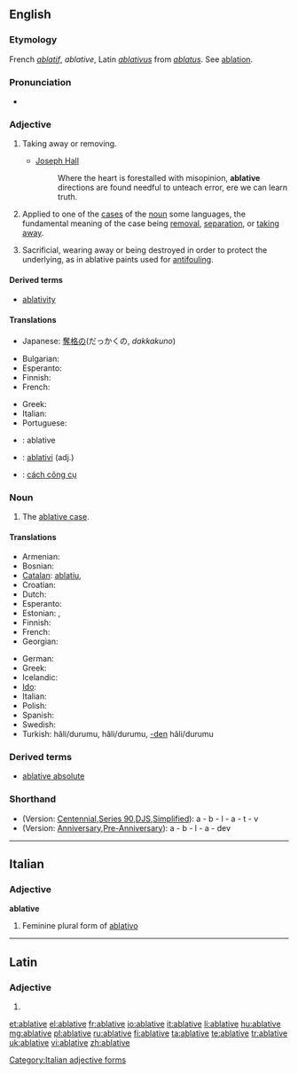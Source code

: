 ==English==

===Etymology===
French ''[[ablatif]]'', ''ablative'', Latin ''[[ablativus]]'' from ''[[ablatus]]''. See [[ablation]].

===Pronunciation===
* {{audio|en-us-ablative.ogg|Audio (US)}}

===Adjective===
{{en-adj|-}}

# {{obsolete}} Taking away or removing.
#* {{rfdate}} [[w:Joseph Hall (bishop)|Joseph Hall]]
#*: Where the heart is forestalled with misopinion, '''ablative''' directions are found needful to unteach error, ere we can learn truth.
# {{grammar}} Applied to one of the [[case]]s of the [[noun]] some languages, the fundamental meaning of the case being [[removal]], [[separation]], or [[taking away]].
# {{context|engineering|nautical}} Sacrificial, wearing away or being destroyed in order to protect the underlying, as in ablative paints used for [[antifouling]].

====Derived terms====
* [[ablativity]]

====Translations====
{{trans-top|obsolete: taking away}}
* Japanese: [[奪格の]](だっかくの, ''dakkakuno'')
{{trans-mid}}
{{trans-bottom}}

{{trans-top|applied to one of the cases of the noun in other language}}
* Bulgarian: {{t|bg|творителен (падеж)}}
* Esperanto: {{t-|eo|ablativa|xs=Esperanto}}
* Finnish: {{t+|fi|ablatiivinen}}
* French: {{t+|fr|ablatif}}
{{trans-mid}}
* Greek: {{t+|el|αφαιρετικός|f|tr=afairetikós}}
* Italian: {{t+|it|ablativo|m}}
* Portuguese: {{t+|pt|ablativo}}
{{trans-bottom}}

{{checktrans-top}}
* {{ttbc|Interlingua}}: ablative
{{trans-mid}}
* {{ttbc|Novial}}: [[ablativi]] (adj.)
* {{ttbc|Vietnamese}}: [[cách công cụ]]
{{trans-bottom}}

===Noun===
{{en-noun}}

# {{grammar}} The [[ablative case]].

====Translations====
{{trans-top|(grammar) the ablative case}}
* Armenian: {{t|hy|բացառական|tr=bac’aṙakan}}
* Bosnian: {{t-|bs|ablativ|m}}
* [[Catalan]]: [[ablatiu]], {{m}}
* Croatian: {{t-|hr|ablativ|m|alt=ȁblativ}}
* Dutch: {{t+|nl|ablatief|m}}
* Esperanto: {{t+|eo|ablativo|xs=Esperanto}}
* Estonian: {{t|et|ablatiiv}}, {{t|et|alaltütlev}}
* Finnish: {{t+|fi|ablatiivi}}
* French: {{t+|fr|ablatif|m}}
* Georgian: {{t|ka|მოქმედებითი|sc=Geor|xs=Georgian}}
{{trans-mid}}
* German: {{t+|de|Ablativ|m}}
* Greek: {{t+|el|αφαιρετική|f}}
* Icelandic: {{t+|is|sviftifall|n}}
* [[Ido]]: {{t+|io|ablativo|xs=Ido}}
* Italian: {{t+|it|ablativo|m}}
* Polish: {{t-|pl|ablatyw|m}}
* Spanish: {{t+|es|ablativo|m}}
* Swedish: {{t+|sv|ablativ}}
* Turkish: {{t|tr|ayrılma}} hâli/durumu, {{t|tr|çıkma}} hâli/durumu, [[-den]] hâli/durumu
{{trans-bottom}}

===Derived terms===
* [[ablative absolute]]<!-- this does not belong here! - a construction in Latin, in which a noun in the ablative case has a [[participle]] (either expressed or [[implied]]), [[agreeing]] with it in [[gender]], [[number]], and case, both words forming a clause by themselves and being [[unconnected]], [[grammatically]], with the rest of the sentence; as, ''Tarquinio regnante, Pythagoras venit'', ''i. e.'' "Tarquinius reigning, Pythagoras came"; so, "When Tarquinius was king, Pythagoras came".-->

===Shorthand===
* (Version: [http://en.wikipedia.org/wiki/Gregg_Shorthand#Centennial_Gregg_Shorthand Centennial],[http://en.wikipedia.org/wiki/Gregg_Shorthand#Series_90_Gregg_Shorthand  Series 90],[http://en.wikipedia.org/wiki/Gregg_Shorthand#Diamond_Jubilee_Gregg_Shorthand  DJS],[http://en.wikipedia.org/wiki/Gregg_Shorthand#Simplified_Gregg_Shorthand Simplified]): a - b - l - a - t - v
* (Version: [http://en.wikipedia.org/wiki/Gregg_Shorthand#Anniversary_Gregg_Shorthand Anniversary],[http://en.wikipedia.org/wiki/Gregg_Shorthand#Pre-Anniversary_Gregg_Shorthand Pre-Anniversary]): a - b - l - a - dev

----

==Italian==

===Adjective===
'''ablative''' {{f}}

# Feminine plural form of [[ablativo]]

[[Category:Italian adjective forms]]

----

==Latin==

===Adjective===
{{la-adj-form|ablative}}

# {{inflection of|ablativus|ablativus|voc|m|s|lang=la}}

[[et:ablative]]
[[el:ablative]]
[[fr:ablative]]
[[io:ablative]]
[[it:ablative]]
[[li:ablative]]
[[hu:ablative]]
[[mg:ablative]]
[[pl:ablative]]
[[ru:ablative]]
[[fi:ablative]]
[[ta:ablative]]
[[te:ablative]]
[[tr:ablative]]
[[uk:ablative]]
[[vi:ablative]]
[[zh:ablative]]